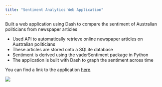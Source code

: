 ```yaml
---
title: "Sentiment Analytics Web Application"
---
```


Built a web application using Dash to compare the sentiment of Australian politicians from newspaper articles

- Used API to automatically retrieve online newspaper articles on Australian politicians
- These articles are stored onto a SQLite database
- Sentiment is derived using the vaderSentiment package in Python
- The application is built with Dash to graph the sentiment across time

You can find a link to the application [here](http://165.227.131.157/).

![](sentiment-app-screenshot.jpg)

